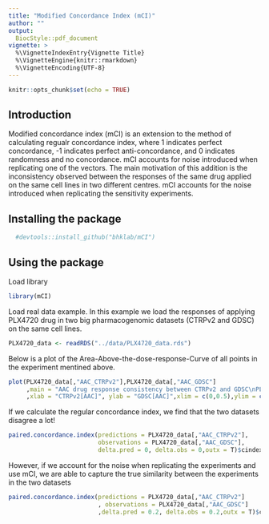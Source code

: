 ```yaml
---
title: "Modified Concordance Index (mCI)"
author: ""
output:
  BiocStyle::pdf_document
vignette: >
  %\VignetteIndexEntry{Vignette Title}
  %\VignetteEngine{knitr::rmarkdown}
  %\VignetteEncoding{UTF-8}
---
```


```r
knitr::opts_chunk$set(echo = TRUE)
```

## Introduction
Modified concordance index (mCI) is an extension to the method of calculating regualr concordance index, where 1 indicates perfect concordance, -1 indicates perfect anti-concordance, and 0 indicates randomness and no concordance. mCI accounts for noise introduced when replicating one of the vectors. The main motivation of this addition is the inconsistency observed between the responses of the same drug applied on the same cell lines in two different centres. mCI accounts for the noise introduced when replicating the sensitivity experiments. 


## Installing the package
```r
  #devtools::install_github("bhklab/mCI")
```

## Using the package

Load library
```r
library(mCI)
```


Load real data example. In this example we load the responses of applying PLX4720 drug in two big pharmacogenomic datasets (CTRPv2 and GDSC) on the same cell lines.
```r
PLX4720_data <- readRDS("../data/PLX4720_data.rds")
```

Below is a plot of the Area-Above-the-dose-response-Curve of all points in the experiment mentined above.
```r
plot(PLX4720_data[,"AAC_CTRPv2"],PLX4720_data[,"AAC_GDSC"]
     ,main = "AAC drug response consistency between CTRPv2 and GDSC\nPLX4720 drug as an example"
     ,xlab = "CTRPv2[AAC]", ylab = "GDSC[AAC]",xlim = c(0,0.5),ylim = c(0,0.5))
```




If we calculate the regular concordance index, we find that the two datasets disagree a lot!
```r
paired.concordance.index(predictions = PLX4720_data[,"AAC_CTRPv2"],
                         observations = PLX4720_data[,"AAC_GDSC"],
                         delta.pred = 0, delta.obs = 0,outx = T)$cindex
```




However, if we account for the noise when replicating the experiments and use mCI, we are able to capture the true similarity between the experiments in the two datasets
```r
paired.concordance.index(predictions = PLX4720_data[,"AAC_CTRPv2"]
                         , observations = PLX4720_data[,"AAC_GDSC"]
                         ,delta.pred = 0.2, delta.obs = 0.2,outx = T)$cindex
```

